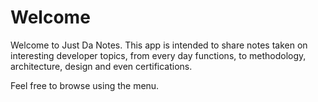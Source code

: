 # Welcome
 
Welcome to Just Da Notes. This app is intended to share notes taken on interesting developer topics, from every day functions, to methodology, architecture, design and even certifications.

Feel free to browse using the menu.

